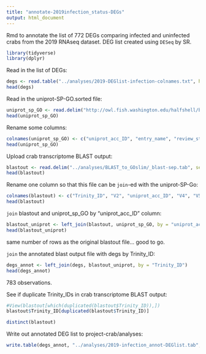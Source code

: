 ```yaml
---
title: "annotate-2019infection_status-DEGs"
output: html_document
---
```

Rmd to annotate the list of 772 DEGs comparing infected and uninfected crabs from the 2019 RNAseq dataset. DEG list created using `DESeq` by SR. 

```r
library(tidyverse)
library(dplyr)
```

Read in the list of DEGs:
```r
degs <- read.table("../analyses/2019-DEGlist-infection-colnames.txt", header = TRUE)
head(degs)
```

Read in the uniprot-SP-GO.sorted file:
```r
uniprot_sp_GO <- read.delim("http://owl.fish.washington.edu/halfshell/bu-alanine-wd/17-07-20/uniprot-SP-GO.sorted", sep = '\t', header = FALSE)
head(uniprot_sp_GO)
```


Rename some columns: 
```r
colnames(uniprot_sp_GO) <- c("uniprot_acc_ID", "entry_name", "review_status", "protein_name", "gene_name", "organism", "length", "V8", "V9", "V10", "V11", "gene_ontology_IDs")
head(uniprot_sp_GO)
```

Upload crab transcriptome BLAST output: 
```r
blastout <- read.delim("../analyses/BLAST_to_GOslim/_blast-sep.tab", sep = '\t', header = FALSE)
head(blastout)
```

Rename one column so that this file can be `join`-ed with the uniprot-SP-Go:
```r
colnames(blastout) <- c("Trinity_ID", "V2", "uniprot_acc_ID", "V4", "V5", "V6", "V7", "V8", "V9", "V10", "V11", "V12", "V13", "V14")
head(blastout)
```

`join` blastout and uniprot_sp_GO by "uniprot_acc_ID" column:
```r
blastout_uniprot <- left_join(blastout, uniprot_sp_GO, by = "uniprot_acc_ID")
head(blastout_uniprot)
```

same number of rows as the original blastout file... good to go.

`join` the annotated blast output file with degs by Trinity_ID:
```r
degs_annot <- left_join(degs, blastout_uniprot, by = "Trinity_ID")
head(degs_annot)
```


783 observations. 

See if duplicate Trinity_IDs in crab transcriptome BLAST output:
```r
#View(blastout[which(duplicated(blastout$Trinity_ID)),])
blastout$Trinity_ID[duplicated(blastout$Trinity_ID)]
```

```r
distinct(blastout)

```


Write out annotated DEG list to project-crab/analyses:
```r
write.table(degs_annot, "../analyses/2019-infection_annot-DEGlist.tab", quote = FALSE, row.names = FALSE, sep = '\t')
```



